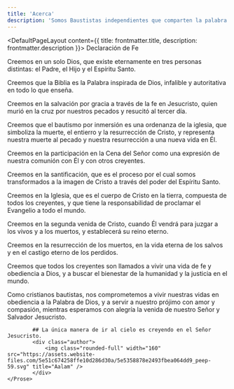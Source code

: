 ```yaml
---
title: 'Acerca'
description: 'Somos Baustistas independientes que comparten la palabra de Dios.'
---
```


<DefaultPageLayout content={{ title: frontmatter.title, description: frontmatter.description }}>
    <Prose>
            Declaración de Fe

Creemos en un solo Dios, que existe eternamente en tres personas distintas: el Padre, el Hijo y el Espíritu Santo.

Creemos que la Biblia es la Palabra inspirada de Dios, infalible y autoritativa en todo lo que enseña.

Creemos en la salvación por gracia a través de la fe en Jesucristo, quien murió en la cruz por nuestros pecados y resucitó al tercer día.

Creemos que el bautismo por inmersión es una ordenanza de la iglesia, que simboliza la muerte, el entierro y la resurrección de Cristo, y representa nuestra muerte al pecado y nuestra resurrección a una nueva vida en Él.

Creemos en la participación en la Cena del Señor como una expresión de nuestra comunión con Él y con otros creyentes.

Creemos en la santificación, que es el proceso por el cual somos transformados a la imagen de Cristo a través del poder del Espíritu Santo.

Creemos en la Iglesia, que es el cuerpo de Cristo en la tierra, compuesta de todos los creyentes, y que tiene la responsabilidad de proclamar el Evangelio a todo el mundo.

Creemos en la segunda venida de Cristo, cuando Él vendrá para juzgar a los vivos y a los muertos, y establecerá su reino eterno.

Creemos en la resurrección de los muertos, en la vida eterna de los salvos y en el castigo eterno de los perdidos.

Creemos que todos los creyentes son llamados a vivir una vida de fe y obediencia a Dios, y a buscar el bienestar de la humanidad y la justicia en el mundo.

Como cristianos bautistas, nos comprometemos a vivir nuestras vidas en obediencia a la Palabra de Dios, y a servir a nuestro prójimo con amor y compasión, mientras esperamos con alegría la venida de nuestro Señor y Salvador Jesucristo.

            ## La única manera de ir al cielo es creyendo en el Señor Jesucristo.
            <div class="author">
                <img class="rounded-full" width="160" src="https://assets.website-files.com/5e51c674258ffe10d286d30a/5e5358878e2493fbea064dd9_peep-59.svg" title="Aalam" />
            </div>
    </Prose>
</DefaultPageLayout>
